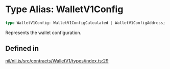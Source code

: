# Type Alias: WalletV1Config

```ts
type WalletV1Config: WalletV1ConfigCalculated | WalletV1ConfigAddress;
```

Represents the wallet configuration.

## Defined in

[nil/nil.js/src/contracts/WalletV1/types/index.ts:29](https://github.com/NilFoundation/nil.js/blob/d8bba16997233f201c54e5c49ccea4dad0518b53/src/contracts/WalletV1/types/index.ts#L29)
